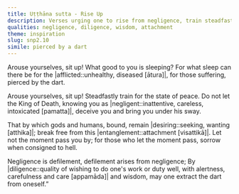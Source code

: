```yaml
---
title: Uṭṭhāna sutta - Rise Up
description: Verses urging one to rise from negligence, train steadfastly for the state of peace, and not waste the fleeting opportunity of the present moment. The teaching emphasizes the urgency of effort with the imagery of the afflicted pierced by a dart and the King of Death misleading one who remains negligent.
qualities: negligence, diligence, wisdom, attachment
theme: inspiration
slug: snp2.10
simile: pierced by a dart
---
```


Arouse yourselves, sit up!
What good to you is sleeping?
For what sleep can there be for the |afflicted::unhealthy, diseased [ātura]|,
for those suffering, pierced by the dart.

Arouse yourselves, sit up!
Steadfastly train for the state of peace.
Do not let the King of Death, knowing you as |negligent::inattentive, careless, intoxicated [pamatta]|,
deceive you and bring you under his sway.

That by which gods and humans,
bound, remain |desiring::seeking, wanting [atthika]|;
break free from this |entanglement::attachment [visattikā]|.
Let not the moment pass you by;
for those who let the moment pass, sorrow
when consigned to hell.

Negligence is defilement,
defilement arises from negligence;
By |diligence::quality of wishing to do one's work or duty well, with alertness, carefulness and care [appamāda]| and wisdom,
may one extract the dart from oneself.”